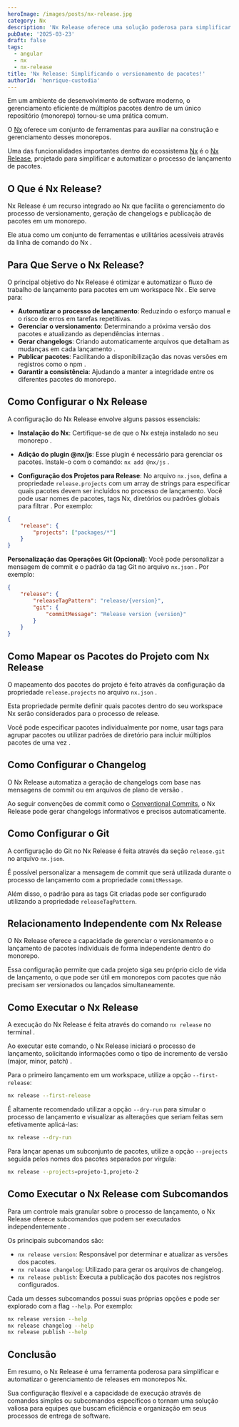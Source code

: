 ```yaml
---
heroImage: /images/posts/nx-release.jpg
category: Nx
description: 'Nx Release oferece uma solução poderosa para simplificar e automatizar o gerenciamento de releases de pacotes em monorepos que usam o Nx.'
pubDate: '2025-03-23'
draft: false
tags:
  - angular
  - nx
  - nx-release
title: 'Nx Release: Simplificando o versionamento de pacotes!'
authorId: 'henrique-custodia'
---
```



Em um ambiente de desenvolvimento de software moderno, o gerenciamento eficiente de múltiplos pacotes dentro de um único repositório (monorepo) tornou-se uma prática comum.

O [Nx](https://nx.dev/) oferece um conjunto de ferramentas para auxiliar na construção e gerenciamento desses monorepos.

Uma das funcionalidades importantes dentro do ecossistema [Nx](https://nx.dev/) é o [Nx Release](https://nx.dev/recipes/nx-release/get-started-with-nx-release), projetado para simplificar e automatizar o processo de lançamento de pacotes.

## O Que é Nx Release?

Nx Release é um recurso integrado ao Nx que facilita o gerenciamento do processo de versionamento, geração de changelogs e publicação de pacotes em um monorepo.

Ele atua como um conjunto de ferramentas e utilitários acessíveis através da linha de comando do Nx .

## Para Que Serve o Nx Release?

O principal objetivo do Nx Release é otimizar e automatizar o fluxo de trabalho de lançamento para pacotes em um workspace Nx . Ele serve para:

- **Automatizar o processo de lançamento**: Reduzindo o esforço manual e o risco de erros em tarefas repetitivas.
- **Gerenciar o versionamento**: Determinando a próxima versão dos pacotes e atualizando as dependências internas .
- **Gerar changelogs**: Criando automaticamente arquivos que detalham as mudanças em cada lançamento .
- **Publicar pacotes**: Facilitando a disponibilização das novas versões em registros como o npm .
- **Garantir a consistência**: Ajudando a manter a integridade entre os diferentes pacotes do monorepo.

## Como Configurar o Nx Release

A configuração do Nx Release envolve alguns passos essenciais:

- **Instalação do Nx**: Certifique-se de que o Nx esteja instalado no seu monorepo .

- **Adição do plugin @nx/js**: Esse plugin é necessário para gerenciar os pacotes. Instale-o com o comando: `nx add @nx/js` .

- **Configuração dos Projetos para Release**: No arquivo `nx.json`, defina a propriedade `release.projects` com um array de strings para especificar quais pacotes devem ser incluídos no processo de lançamento. Você pode usar nomes de pacotes, tags Nx, diretórios ou padrões globais para filtrar . Por exemplo:

```json
{
	"release": {
		"projects": ["packages/*"]
	}
}
```

**Personalização das Operações Git (Opcional)**: Você pode personalizar a mensagem de commit e o padrão da tag Git no arquivo `nx.json` . Por exemplo:

```json
{
	"release": {
		"releaseTagPattern": "release/{version}",
		"git": {
			"commitMessage": "Release version {version}"
		}
	}
}
```

## Como Mapear os Pacotes do Projeto com Nx Release

O mapeamento dos pacotes do projeto é feito através da configuração da propriedade `release.projects` no arquivo `nx.json` .

Esta propriedade permite definir quais pacotes dentro do seu workspace Nx serão considerados para o processo de release.

Você pode especificar pacotes individualmente por nome, usar tags para agrupar pacotes ou utilizar padrões de diretório para incluir múltiplos pacotes de uma vez .

## Como Configurar o Changelog

O Nx Release automatiza a geração de changelogs com base nas mensagens de commit ou em arquivos de plano de versão .

Ao seguir convenções de commit como o [Conventional Commits](https://www.conventionalcommits.org/en/v1.0.0/), o Nx Release pode gerar changelogs informativos e precisos automaticamente.

## Como Configurar o Git

A configuração do Git no Nx Release é feita através da seção `release.git` no arquivo `nx.json`.

É possível personalizar a mensagem de commit que será utilizada durante o processo de lançamento com a propriedade `commitMessage`.

Além disso, o padrão para as tags Git criadas pode ser configurado utilizando a propriedade `releaseTagPattern`.

## Relacionamento Independente com Nx Release

O Nx Release oferece a capacidade de gerenciar o versionamento e o lançamento de pacotes individuais de forma independente dentro do monorepo.

Essa configuração permite que cada projeto siga seu próprio ciclo de vida de lançamento, o que pode ser útil em monorepos com pacotes que não precisam ser versionados ou lançados simultaneamente.

## Como Executar o Nx Release

A execução do Nx Release é feita através do comando `nx release` no terminal .

Ao executar este comando, o Nx Release iniciará o processo de lançamento, solicitando informações como o tipo de incremento de versão (major, minor, patch) .

Para o primeiro lançamento em um workspace, utilize a opção `--first-release`:

```bash
nx release --first-release
```

É altamente recomendado utilizar a opção `--dry-run` para simular o processo de lançamento e visualizar as alterações que seriam feitas sem efetivamente aplicá-las:

```bash
nx release --dry-run
```

Para lançar apenas um subconjunto de pacotes, utilize a opção `--projects` seguida pelos nomes dos pacotes separados por vírgula:

```bash
nx release --projects=projeto-1,projeto-2
```

## Como Executar o Nx Release com Subcomandos

Para um controle mais granular sobre o processo de lançamento, o Nx Release oferece subcomandos que podem ser executados independentemente .

Os principais subcomandos são:

- `nx release version`: Responsável por determinar e atualizar as versões dos pacotes.
- `nx release changelog`: Utilizado para gerar os arquivos de changelog.
- `nx release publish`: Executa a publicação dos pacotes nos registros configurados.

Cada um desses subcomandos possui suas próprias opções e pode ser explorado com a flag `--help`. Por exemplo:

```bash
nx release version --help
nx release changelog --help
nx release publish --help
```

## Conclusão

Em resumo, o Nx Release é uma ferramenta poderosa para simplificar e automatizar o gerenciamento de releases em monorepos Nx.

Sua configuração flexível e a capacidade de execução através de comandos simples ou subcomandos específicos o tornam uma solução valiosa para equipes que buscam eficiência e organização em seus processos de entrega de software.
